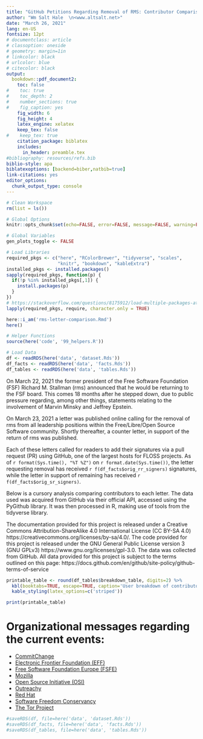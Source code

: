 ```yaml
---
title: "GitHub Petitions Regarding Removal of RMS: Contributor Comparison"
author: "Wm Salt Hale  \n<www.altsalt.net>"
date: "March 26, 2021"
lang: en-US
fontsize: 12pt
# documentclass: article
# classoption: oneside
# geometry: margin=1in
# linkcolor: black
# urlcolor: blue
# citecolor: black
output:
  bookdown::pdf_document2:
    toc: false
#    toc: true
#    toc_depth: 2
#    number_sections: true
#    fig_caption: yes
    fig_width: 6
    fig_height: 4
    latex_engine: xelatex
    keep_tex: false
#    keep_tex: true
    citation_package: biblatex
    includes:
      in_header: preamble.tex
#bibliography: resources/refs.bib
biblio-style: apa
biblatexoptions: [backend=biber,natbib=true]
link-citations: yes
editor_options:
  chunk_output_type: console
---
```


```r
# Clean Workspace
rm(list = ls())

# Global Options
knitr::opts_chunk$set(echo=FALSE, error=FALSE, message=FALSE, warning=FALSE)

# Global Variables
gen_plots_toggle <- FALSE

```

```r
# Load Libraries
required_pkgs <- c("here", "RColorBrewer", "tidyverse", "scales",
                   "knitr", "bookdown", "kableExtra")
installed_pkgs <- installed.packages()
sapply(required_pkgs, function(p) {
  if(!p %in% installed_pkgs[,1]) {
    install.packages(p)
  }
})
# https://stackoverflow.com/questions/8175912/load-multiple-packages-at-once/8176099#8176099
lapply(required_pkgs, require, character.only = TRUE)

here::i_am('rms-letter-comparison.Rmd')
here()

```

```r
# Helper Functions
source(here('code', '99_helpers.R'))

```

```r
# Load Data
df <- readRDS(here('data', 'dataset.Rds'))
df_facts <- readRDS(here('data', 'facts.Rds'))
df_tables <- readRDS(here('data', 'tables.Rds'))

```

On March 22, 2021 the former president of the Free Software Foundation (FSF) Richard M. Stallman (rms) announced that he would be returning to the FSF board.\footnote{\url{https://twitter.com/nixcraft/status/1373905399707955202}} This comes 18 months after he stepped down, due to public pressure regarding, among other things, statements relating to the involvement of Marvin Minsky and Jeffrey Epstein.\footnote{\url{https://itsfoss.com/richard-stallman-controversy}}

On March 23, 2021 a letter was published online calling for the removal of rms from all leadership positions within the Free/Libre/Open Source Software community.\footnote{\url{https://rms-open-letter.github.io/}} Shortly thereafter, a counter letter, in support of the return of rms was published.\footnote{\url{https://rms-support-letter.github.io/}}

Each of these letters called for readers to add their signatures via a pull request (PR) using GitHub, one of the largest hosts for FLOSS projects. As of `r format(Sys.time(), "%T %Z")` on `r format.date(Sys.time())`, the letter requesting removal has received `r f(df_facts$orig_rr_signers)` signatures, while the letter in support of remaining has received `r f(df_facts$orig_sr_signers)`.

Below is a cursory analysis comparing contributors to each letter. The data used was acquired from GitHub via their official API, accessed using the PyGithub library.\footnote{\url{https://github.com/PyGithub/PyGithub}} It was then processed in R, making use of tools from the tidyverse library.\footnote{\url{https://www.tidyverse.org/}}

The documentation provided for this project is released under a Creative Commons Attribution-ShareAlike 4.0 International License (CC BY-SA 4.0) https://creativecommons.org/licenses/by-sa/4.0/. The code provided for this project is released under the GNU General Public License version 3 (GNU GPLv3) https://www.gnu.org/licenses/gpl-3.0. The data was collected from GitHub. All data provided for this project is subject to the terms outlined on this page: https://docs.github.com/en/github/site-policy/github-terms-of-service


```r
printable_table <- round(df_tables$breakdown_table, digits=2) %>%
  kbl(booktabs=TRUE, escape=TRUE, caption='User breakdown of contributors on GitHub to letters calling for the removal or support of, Richard M. Stallman, respectively.') %>%
  kable_styling(latex_options=c('striped'))

print(printable_table)
```

<!--
```r
# Format facts table for plotting
#facts_table_orig <- facts_table
facts_table$Total <- NULL
facts_table <- rownames_to_column(facts_table, 'metric')
facts_table$metric <- factor(facts_table$metric, levels=facts_table$metric)

facts_table <- facts_table %>%
  pivot_longer(!'metric', names_to='letter', values_to='observation')

# Plot facts table
gg <- ggplot(facts_table, aes(x=metric, y=observation)) +
  geom_bar(aes(fill=letter), stat='identity', position='fill') +
  geom_hline(yintercept=0.5) +
  theme_bw() +
  theme(axis.text.x = element_text(angle=-40, hjust=.1)) +
  labs(fill='Letter to:',
       x=element_blank(),
       y=element_blank()) +
  coord_flip() +
  scale_x_discrete(limits = rev(levels(facts_table$metric))) +
  scale_y_continuous(labels = percent)
```

```r
print(gg)
```
-->

\appendix

# Organizational messages regarding the current events:
- [CommitChange](https://twitter.com/wwahammy/status/1374771022289854465)
- [Electronic Frontier Foundation (EFF)](https://www.eff.org/deeplinks/2021/03/statement-re-election-richard-stallman-fsf-board)
- [Free Software Foundation Europe (FSFE)](https://fsfe.org/news/2021/news-20210324-01.html)
- [Mozilla](https://twitter.com/mozilla/status/1374513444838199304)
- [Open Source Initiative (OSI)](https://opensource.org/OSI_Response)
- [Outreachy](https://www.outreachy.org/blog/2021-03-23/fsf-participation-barred/)
- [Red Hat](https://www.redhat.com/en/blog/red-hat-statement-about-richard-stallmans-return-free-software-foundation-board)
- [Software Freedom Conservancy](https://sfconservancy.org/blog/2021/mar/23/outreachy-fsf/)
- [The Tor Project](https://twitter.com/torproject/status/1374754834050654212)


```r
#saveRDS(df, file=here('data', 'dataset.Rds'))
#saveRDS(df_facts, file=here('data', 'facts.Rds'))
#saveRDS(df_tables, file=here('data', 'tables.Rds'))
```
